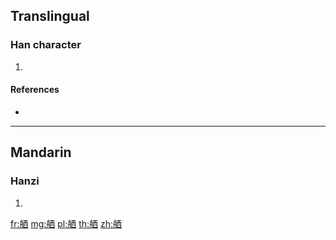 {{character info/new}}
==Translingual==

===Han character===
{{Han char|rn=137|rad=舟|as=06|sn=12|four=|canj=HYMCW}}

# {{defn|Han|sort=舟06}}

====References====
* {{Han ref|kx=1010.351|hdz=53060.150|uh=823E|ud=33342}}

----

==Mandarin==

===Hanzi===
{{cmn-hanzi|pin=[[xī]] ([[xi1]])|wg=hsi<sup>1</sup>}}

# {{defn|lang=cmn|sort=舟06}}

[[fr:舾]]
[[mg:舾]]
[[pl:舾]]
[[th:舾]]
[[zh:舾]]